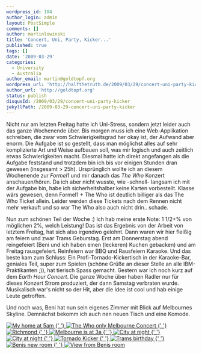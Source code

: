 ```yaml
---
wordpress_id: 104
author_login: admin
layout: PostSimple
comments: []
author: martinlowinski
title: 'Concert, Uni, Party, Kicker...'
published: true
tags: []
date: '2009-03-29'
categories:
  - University
  - Australia
author_email: martin@goldtopf.org
wordpress_url: 'http://halfthetruth.de/2009/03/29/concert-uni-party-kicker/'
author_url: 'http://goldtopf.org'
status: publish
disqusId: /2009/03/29/concert-uni-party-kicker
jekyllPath: /2009-03-29-concert-uni-party-kicker
---
```


Nicht nur am letzten Freitag hatte ich Uni-Stress, sondern jetzt leider auch das ganze Wochenende &uuml;ber. Bis morgen muss ich eine Web-Applikation schreiben, die zwar vom Schwierigkeitsgrad her okay ist, der Aufwand aber enorm. Die Aufgabe ist so gestellt, dass man m&ouml;glichst alles auf sehr komplizierte Art und Weise aufbauen soll, was mir logisch und auch zeitlich etwas Schwierigkeiten macht. Diesmal hatte ich direkt angefangen als die Aufgabe feststand und trotzdem bin ich bis vor einigen Stunden dran gewesen (insgesamt > 25h).
Urspr&uuml;nglich wollte ich an diesem Wochenende zur _Formel1_ und mir danach das _The Who_ Konzert anschauen/h&ouml;ren. Da ich aber nicht wusste, wie -schnell- langsam ich mit der Aufgabe bin, habe ich sicherheitshalber keine Karten vorbestellt. Klasse w&auml;rs gewesen, denn Formel1 + The Who ist deutlich billiger als das The Who Ticket allein. Leider werden diese Tickets nach dem Rennen nicht mehr verkauft und so war The Who also auch nicht drin.. schade.

Nun zum sch&ouml;nen Teil der Woche :) Ich hab meine erste Note: 1 1/2+% von m&ouml;glichen 2%, welch Leistung! Das ist das Ergebnis von der Arbeit von letztem Freitag, hat sich also irgendwo gelohnt. Dann waren wir hier flei&szlig;ig am feiern und zwar Trams Geburstag. Erst am Donnerstag abend reingefeiert (Beni und ich haben einen (leckeren) Kuchen gebacken) und am Freitag rausgefeiert. Reinfeiern war BBQ und Rausfeiern Karaoke. Und das beste kam zum Schluss: Ein Profi-Tornado-Kickertisch in der Karaoke-Bar, geniales Teil, super zum Spielen (sch&ouml;ne Gr&uuml;&szlig;e an dieser Stelle an alle IBM-Praktikanten ;)), hat tierisch Spass gemacht.
Gestern war ich noch kurz auf dem _Earth Hour Concert_. Die ganze Woche &uuml;ber haben Radler nur f&uuml;r dieses Konzert Strom produziert, der dann Samstag verbraten wurde. Musikalisch war's nicht so der Hit, aber die Idee ist cool und hab einige Leute getroffen.

Und noch was, Beni hat nun sein eigenes Zimmer mit Blick auf Melbournes Skyline. Demn&auml;chst bekomm ich auch nen neuen Tisch und eine Komode.

<div class="flickrset">
  <a
    title="My home at 5am"
    rel="lightbox[Australia]"
    href="http://farm4.static.flickr.com/3659/3413696501_0306072ae9.jpg"
  >
    <img src="//farm4.static.flickr.com/3659/3413696501_0306072ae9_s.jpg" alt="My home at 5am" />
  </a>
  <a
    title="The Who only Melbourne Concert"
    rel="lightbox[Australia]"
    href="http://farm4.static.flickr.com/3312/3413695893_6398b0a072.jpg"
  >
    {' '}
    <img
      src="//farm4.static.flickr.com/3312/3413695893_6398b0a072_s.jpg"
      alt="The Who only Melbourne Concert"
    />
  </a>
  <a
    title="Richmond"
    rel="lightbox[Australia]"
    href="http://farm4.static.flickr.com/3584/3414500624_3e1074911d.jpg"
  >
    {' '}
    <img src="//farm4.static.flickr.com/3584/3414500624_3e1074911d_s.jpg" alt="Richmond" />
  </a>
  <a
    title="Melbourne is at 3a"
    rel="lightbox[Australia]"
    href="http://farm4.static.flickr.com/3549/3406745604_79b4b245c7.jpg"
  >
    {' '}
    <img
      src="//farm4.static.flickr.com/3549/3406745604_79b4b245c7_s.jpg"
      alt="Melbourne is at 3a"
    />
  </a>
  <a
    title="City at night"
    rel="lightbox[Australia]"
    href="http://farm4.static.flickr.com/3639/3405933731_589dbbafc5.jpg"
  >
    {' '}
    <img src="//farm4.static.flickr.com/3639/3405933731_589dbbafc5_s.jpg" alt="City at night" />
  </a>
  <a
    title="City at night"
    rel="lightbox[Australia]"
    href="http://farm4.static.flickr.com/3447/3405933579_cebd6e5fe9.jpg"
  >
    {' '}
    <img src="//farm4.static.flickr.com/3447/3405933579_cebd6e5fe9_s.jpg" alt="City at night" />
  </a>
  <a
    title="Tornado Kicker"
    rel="lightbox[Australia]"
    href="http://farm4.static.flickr.com/3427/3406745218_6350e9b207.jpg"
  >
    {' '}
    <img src="//farm4.static.flickr.com/3427/3406745218_6350e9b207_s.jpg" alt="Tornado Kicker" />
  </a>
  <a
    title="Trams birthday"
    rel="lightbox[Australia]"
    href="http://farm4.static.flickr.com/3567/3405931333_de33cf499d.jpg"
  >
    {' '}
    <img src="//farm4.static.flickr.com/3567/3405931333_de33cf499d_s.jpg" alt="Trams birthday" />
  </a>
  <a
    title="Benis new room"
    rel="lightbox[Australia]"
    href="http://farm4.static.flickr.com/3462/3405928397_3a8602b7e9.jpg"
  >
    {' '}
    <img src="//farm4.static.flickr.com/3462/3405928397_3a8602b7e9_s.jpg" alt="Benis new room" />
  </a>
  <a
    title="View from Benis room"
    rel="lightbox[Australia]"
    href="http://farm4.static.flickr.com/3440/3405928213_1840a652af.jpg"
  >
    {' '}
    <img
      src="//farm4.static.flickr.com/3440/3405928213_1840a652af_s.jpg"
      alt="View from Benis room"
    />
  </a>
</div>
